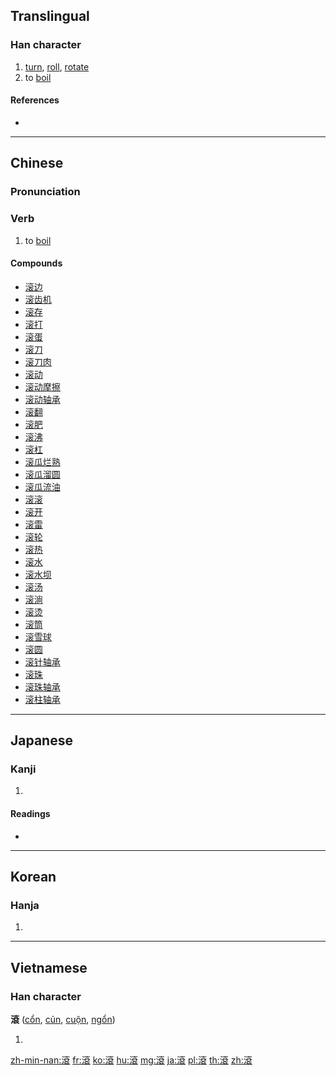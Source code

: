 {{also|滚}}
==Translingual==

===Han character===
{{Han char|rn=85|rad=水|as=11|sn=14|four=30132|canj=EYCV|ids=⿰氵袞}}

# [[turn]], [[roll]], [[rotate]]
# to [[boil]]

====References====
* {{Han ref|kx=0644.170|dkj=18098|dj=1052.020|hdz=31705.040|uh=6EFE|ud=28414|bh=BA75|bd=47733}}

----

==Chinese==
{{zh-forms|s=滚}}

===Pronunciation===
{{zh-pron
|m=gǔn |ma=Zh-gun.ogg
|c=gwan2
|h=pfs=kún
|md=
|mn=kún |mna=Taiwanese-Tone_2.ogg
|w=
|mc=y
|oc=y
|cat=v
}}

===Verb===
{{zh-verb}}

# to [[boil]]
#: {{zh-usex|滾水|boiling water|C}}

====Compounds====
* [[滚边]]
* [[滚齿机]]
* [[滚存]]
* [[滚打]]
* [[滚蛋]]
* [[滚刀]]
* [[滚刀肉]]
* [[滚动]]
* [[滚动摩擦]]
* [[滚动轴承]]
* [[滚翻]]
* [[滚肥]]
* [[滚沸]]
* [[滚杠]]
* [[滚瓜烂熟]]
* [[滚瓜溜圆]]
* [[滚瓜流油]]
* [[滚滚]]
* [[滚开]]
* [[滚雷]]
* [[滚轮]]
* [[滚热]]
* [[滚水]]
* [[滚水坝]]
* [[滚汤]]
* [[滚淌]]
* [[滚烫]]
* [[滚筒]]
* [[滚雪球]]
* [[滚圆]]
* [[滚针轴承]]
* [[滚珠]]
* [[滚珠轴承]]
* [[滚柱轴承]]

----

==Japanese==

===Kanji===
{{ja-kanji|grade=|rs=水11}}

# {{defn|lang=ja|sort=水11}}

====Readings====
* {{ja-readings|on=[[こん]] (kon)|kun=[[たぎる]] (tagiru)}}

----

==Korean==

===Hanja===
{{ko-hanja|hangeul=곤|eumhun=|rv=gon|mr=kon|y=kon}}

# {{defn|lang=ko|sort=水11}}

----

==Vietnamese==

===Han character===
'''滾''' ([[cổn]], [[củn]], [[cuộn]], [[ngổn]])

# {{defn|lang=vi}}

[[zh-min-nan:滾]]
[[fr:滾]]
[[ko:滾]]
[[hu:滾]]
[[mg:滾]]
[[ja:滾]]
[[pl:滾]]
[[th:滾]]
[[zh:滾]]